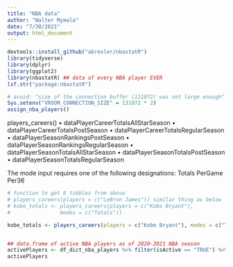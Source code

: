 ```yaml
---
title: "NBA data"
author: "Walter Mymala"
date: "7/30/2021"
output: html_document
---
```


```r

devtools::install_github("abresler/nbastatR")
library(tidyverse)
library(dplyr)
library(ggplot2)
library(nbastatR) ## data of every NBA player EVER
lsf.str("package:nbastatR")
```

```r
# avoid: "size of the connection buffer (131072) was not large enough"
Sys.setenv("VROOM_CONNECTION_SIZE" = 131072 * 2) 
assign_nba_players()
```

players_careers()
• dataPlayerCareerTotalsAllStarSeason
• dataPlayerCareerTotalsPostSeason
• dataPlayerCareerTotalsRegularSeason
• dataPlayerSeasonRankingsPostSeason
• dataPlayerSeasonRankingsRegularSeason
• dataPlayerSeasonTotalsAllStarSeason
• dataPlayerSeasonTotalsPostSeason
• dataPlayerSeasonTotalsRegularSeason

The mode input requires one of the following designations:
Totals
PerGame
Per36

```r
# function to get 8 tibbles from above
# players_careers(players = c("LeBron James")) similar thing as below
# kobe_totals <- players_careers(players = c("Kobe Bryant"),
#                modes = c("Totals"))

kobe_totals <- players_careers(players = c("Kobe Bryant"), modes = c("Totals", "PerGame", "Per36"))


## data.frame of active NBA players as of 2020-2021 NBA season
activePlayers <- df_dict_nba_players %>% filter(isActive == "TRUE") %>% select(namePlayer)
activePlayers
```

